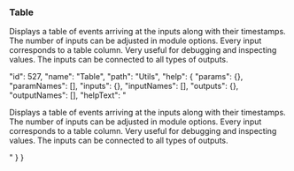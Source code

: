 ### Table

Displays a table of events arriving at the inputs along with their timestamps. The number of inputs can be adjusted in module options. Every input corresponds to a table column. Very useful for debugging and inspecting values. The inputs can be connected to all types of outputs.










  "id": 527,
  "name": "Table",
  "path": "Utils",
  "help": {
    "params": {},
    "paramNames": [],
    "inputs": {},
    "inputNames": [],
    "outputs": {},
    "outputNames": [],
    "helpText": "<p>Displays a table of events arriving at the inputs along with their timestamps. The number of inputs can be adjusted in module options. Every input corresponds to a table column. Very useful for debugging and inspecting values. The inputs can be connected to all types of outputs.</p>"
  }
}